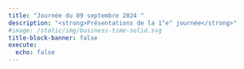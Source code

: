 ```yaml
---
title: "Journée du 09 septembre 2024 "
description: "<strong>Présentations de la 1^e^ journée</strong>"
#image: /static/img/business-time-solid.svg
title-block-banner: false
execute: 
  echo: false
---
```














